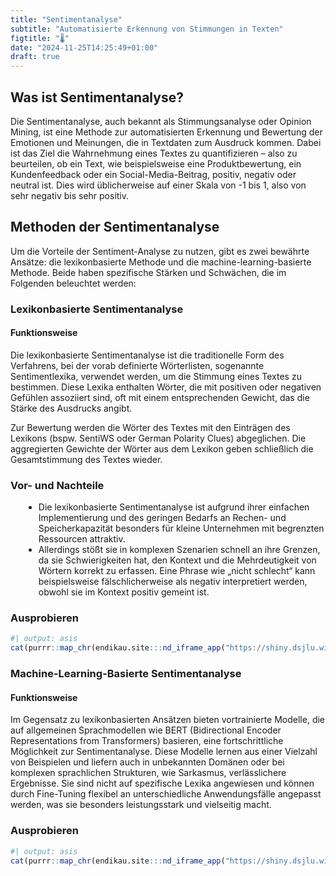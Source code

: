```yaml
---
title: "Sentimentanalyse"
subtitle: "Automatisierte Erkennung von Stimmungen in Texten"
figtitle: "🌡️"
date: "2024-11-25T14:25:49+01:00"
draft: true
---
```


## Was ist Sentimentanalyse?

Die Sentimentanalyse, auch bekannt als Stimmungsanalyse oder Opinion Mining, ist eine Methode zur automatisierten Erkennung und Bewertung der Emotionen und Meinungen, die in Textdaten zum Ausdruck kommen. Dabei ist das Ziel die Wahrnehmung eines Textes zu quantifizieren – also zu beurteilen, ob ein Text, wie beispielsweise eine Produktbewertung, ein Kundenfeedback oder ein Social-Media-Beitrag, positiv, negativ oder neutral ist. Dies wird üblicherweise auf einer Skala von -1 bis 1, also von sehr negativ bis sehr positiv.


## Methoden der Sentimentanalyse

Um die Vorteile der Sentiment-Analyse zu nutzen, gibt es zwei bewährte Ansätze: die lexikonbasierte Methode und die machine-learning-basierte Methode. Beide haben spezifische Stärken und Schwächen, die im Folgenden beleuchtet werden:

### Lexikonbasierte Sentimentanalyse 

#### Funktionsweise

Die lexikonbasierte Sentimentanalyse ist die traditionelle Form des Verfahrens, bei der vorab definierte Wörterlisten, sogenannte Sentimentlexika, verwendet werden, um die Stimmung eines Textes zu bestimmen. Diese Lexika enthalten Wörter, die mit positiven oder negativen Gefühlen assoziiert sind, oft mit einem entsprechenden Gewicht, das die Stärke des Ausdrucks angibt.

Zur Bewertung werden die Wörter des Textes mit den Einträgen des Lexikons (bspw. SentiWS oder German Polarity Clues) abgeglichen. Die aggregierten Gewichte der Wörter aus dem Lexikon geben schließlich die Gesamtstimmung des Textes wieder.

### Vor- und Nachteile

<ul class='fa-ul' style='margin-left: var(--fa-li-margin, 1.5em);'>
    <li><span class='fa-li' style='color: #cf597e !important;'><i class='fa-solid fa-thumbs-up' style='color: #39b185 !important;'></i></span>Die lexikonbasierte Sentimentanalyse ist aufgrund ihrer einfachen Implementierung und des geringen Bedarfs an Rechen- und Speicherkapazität besonders für kleine Unternehmen mit begrenzten Ressourcen attraktiv.</li>
    <li><span class='fa-li' style='color: #cf597e !important;'><i class='fa-solid fa-thumbs-down'></i></span>Allerdings stößt sie in komplexen Szenarien schnell an ihre Grenzen, da sie Schwierigkeiten hat, den Kontext und die Mehrdeutigkeit von Wörtern korrekt zu erfassen. Eine Phrase wie „nicht schlecht“ kann beispielsweise fälschlicherweise als negativ interpretiert werden, obwohl sie im Kontext positiv gemeint ist.</li>
</ul>

### Ausprobieren

```r
#| output: asis
cat(purrr::map_chr(endikau.site:::nd_iframe_app("https://shiny.dsjlu.wirtschaft.uni-giessen.de/senti_dict/"), as.character), sep="\n")
```

### Machine-Learning-Basierte Sentimentanalyse

#### Funktionsweise

Im Gegensatz zu lexikonbasierten Ansätzen bieten vortrainierte Modelle, die auf allgemeinen Sprachmodellen wie BERT (Bidirectional Encoder Representations from Transformers) basieren, eine fortschrittliche Möglichkeit zur Sentimentanalyse. Diese Modelle lernen aus einer Vielzahl von Beispielen und liefern auch in unbekannten Domänen oder bei komplexen sprachlichen Strukturen, wie Sarkasmus, verlässlichere Ergebnisse. Sie sind nicht auf spezifische Lexika angewiesen und können durch Fine-Tuning flexibel an unterschiedliche Anwendungsfälle angepasst werden, was sie besonders leistungsstark und vielseitig macht.

### Ausprobieren

```r
#| output: asis
cat(purrr::map_chr(endikau.site:::nd_iframe_app("https://shiny.dsjlu.wirtschaft.uni-giessen.de/senti_trans/"), as.character), sep="\n")
```
